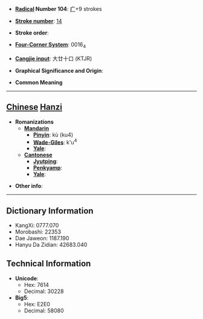 * '''[[Wiktionary:Chinese radical index| Radical]] Number 104''': [[Wiktionary:Chinese radical index 疒|疒]]+9 strokes

* '''[[Wiktionary:Chinese total strokes index|Stroke number]]''': [[Wiktionary:Chinese total strokes index 14|14]]

* '''Stroke order''': 

* '''[[Wiktionary:Chinese four corner index|Four-Corner System]]''': 0016<sub>4</sub>

* '''[[Wiktionary:Chinese Cangjie index|Cangjie input]]''': 大廿十口 (KTJR)

* '''Graphical Significance and Origin''': 

* '''Common Meaning'''

----

== [[Chinese]] [[Hanzi]] ==

* '''Romanizations'''
** '''[[Mandarin]]'''
*** '''[[Pinyin]]''': kù (ku4)
*** '''[[Wade-Giles]]''': k'u<sup>4</sup>
*** '''[[Yale]]''': 
** '''[[Cantonese]]'''
*** '''[[Jyutping]]''':
*** '''[[Penkyamp]]''': 
*** '''[[Yale]]''': 

* '''Other info''': 

----

== Dictionary Information ==

* KangXi: 0777.070
* Morobashi: 22353
* Dae Jaweon: 1187.190
* Hanyu Da Zidian: 42683.040

== Technical Information ==

* '''Unicode''':
** Hex: 7614
** Decimal: 30228
* '''Big5''':
** Hex: E2E0
** Decimal: 58080